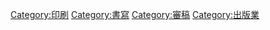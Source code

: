 [[Category:印刷|Category:印刷]]
[[Category:書寫|Category:書寫]]
[[Category:審稿|Category:審稿]]
[[Category:出版業|Category:出版業]]